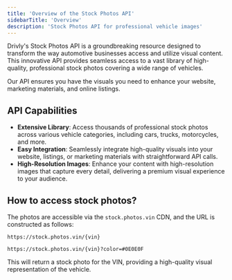 ```yaml
---
title: 'Overview of the Stock Photos API'
sidebarTitle: 'Overview'
description: 'Stock Photos API for professional vehicle images'
---
```


<p class='font-medium'>
  Drivly's Stock Photos API is a groundbreaking resource designed to transform the way automotive
  businesses access and utilize visual content. This innovative API provides seamless access to a
  vast library of high-quality, professional stock photos covering a wide range of vehicles.
</p>

<Note>
  Our API ensures you have the visuals you need to enhance your website, marketing materials, and
  online listings.
</Note>

## API Capabilities

- **Extensive Library**: Access thousands of professional stock photos across various vehicle categories, including cars, trucks, motorcycles, and more.
- **Easy Integration**: Seamlessly integrate high-quality visuals into your website, listings, or marketing materials with straightforward API calls.
- **High-Resolution Images**: Enhance your content with high-resolution images that capture every detail, delivering a premium visual experience to your audience.

## How to access stock photos?

The photos are accessible via the `stock.photos.vin` CDN, and the URL is constructed as follows:

```http Get stock photo by VIN
https://stock.photos.vin/{vin}
```

```http Get stock photo by VIN and color option
https://stock.photos.vin/{vin}?color=#0E0E0F
```

This will return a stock photo for the VIN, providing a high-quality visual representation of the vehicle.
